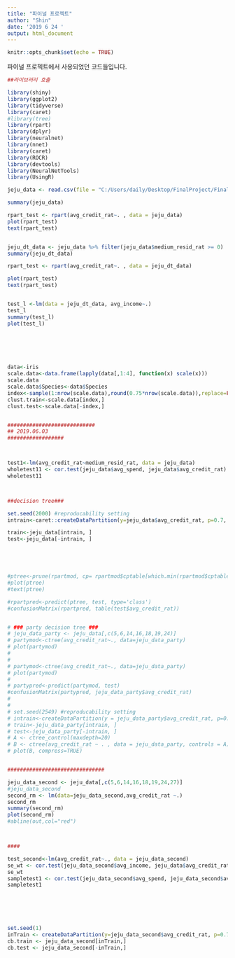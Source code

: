 ```yaml
---
title: "파이널 프로젝트"
author: "Shin"
date: '2019 6 24 '
output: html_document
---
```


```r
knitr::opts_chunk$set(echo = TRUE)
```

파이널 프로젝트에서 사용되었던 코드들입니다.

```r

##라이브러리 호출

library(shiny)
library(ggplot2)
library(tidyverse)
library(caret)
#library(tree)
library(rpart)
library(dplyr)
library(neuralnet)
library(nnet)
library(caret)
library(ROCR)
library(devtools)
library(NeuralNetTools)
library(UsingR)

```



```r
jeju_data <- read.csv(file = "C:/Users/daily/Desktop/FinalProject/FinalProject/jeju_financial_life_data.csv")

summary(jeju_data)

rpart_test <- rpart(avg_credit_rat~. , data = jeju_data)
plot(rpart_test)
text(rpart_test)


jeju_dt_data <- jeju_data %>% filter(jeju_data$medium_resid_rat >= 0)
summary(jeju_dt_data)

rpart_test <- rpart(avg_credit_rat~. , data = jeju_dt_data)

plot(rpart_test)
text(rpart_test)


test_l <-lm(data = jeju_dt_data, avg_income~.) 
test_l
summary(test_l)
plot(test_l)




  

data<-iris
scale.data<-data.frame(lapply(data[,1:4], function(x) scale(x)))
scale.data
scale.data$Species<-data$Species
index<-sample(1:nrow(scale.data),round(0.75*nrow(scale.data)),replace=FALSE)
clust.train<-scale.data[index,]
clust.test<-scale.data[-index,]


############################
## 2019.06.03
##################



test1<-lm(avg_credit_rat~medium_resid_rat, data = jeju_data)
wholetest11 <- cor.test(jeju_data$avg_spend, jeju_data$avg_credit_rat)
wholetest11



##decision tree###

set.seed(2000) #reproducability setting
intrain<-caret::createDataPartition(y=jeju_data$avg_credit_rat, p=0.7, list=FALSE)

train<-jeju_data[intrain, ]
test<-jeju_data[-intrain, ]





#ptree<-prune(rpartmod, cp= rpartmod$cptable[which.min(rpartmod$cptable[,"xerror"]),"CP"])
#plot(ptree)
#text(ptree)

#rpartpred<-predict(ptree, test, type='class')
#confusionMatrix(rpartpred, table(test$avg_credit_rat))


# ### party decision tree ###
# jeju_data_party <- jeju_data[,c(5,6,14,16,18,19,24)]
# partymod<-ctree(avg_credit_rat~., data=jeju_data_party)
# plot(partymod)
# 
# 
# partymod<-ctree(avg_credit_rat~., data=jeju_data_party)
# plot(partymod)
# 
# partypred<-predict(partymod, test)
#confusionMatrix(partypred, jeju_data_party$avg_credit_rat)
# 
# 
# set.seed(2549) #reproducability setting
# intrain<-createDataPartition(y = jeju_data_party$avg_credit_rat, p=0.7, list=FALSE) 
# train<-jeju_data_party[intrain, ]
# test<-jeju_data_party[-intrain, ]
# A <- ctree_control(maxdepth=20)
# B <- ctree(avg_credit_rat ~ . , data = jeju_data_party, controls = A)
# plot(B, compress=TRUE)


###############################

jeju_data_second <- jeju_data[,c(5,6,14,16,18,19,24,27)]
#jeju_data_second
second_rm <- lm(data=jeju_data_second,avg_credit_rat ~.)
second_rm
summary(second_rm)
plot(second_rm)
#abline(out,col="red")



####

test_second<-lm(avg_credit_rat~., data = jeju_data_second)
se_wt <- cor.test(jeju_data_second$avg_income, jeju_data$avg_credit_rat)
se_wt
sampletest1 <- cor.test(jeju_data_second$avg_spend, jeju_data_second$avg_credit_rat)
sampletest1






set.seed(1)
inTrain <- createDataPartition(y=jeju_data_second$avg_credit_rat, p=0.7, list=FALSE)
cb.train <- jeju_data_second[inTrain,]
cb.test <- jeju_data_second[-inTrain,]







```
